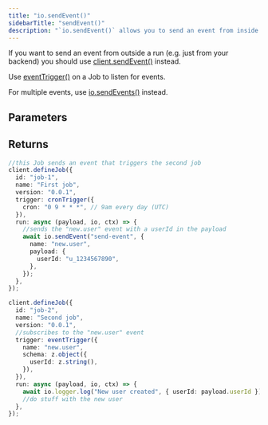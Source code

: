 ```yaml
---
title: "io.sendEvent()"
sidebarTitle: "sendEvent()"
description: "`io.sendEvent()` allows you to send an event from inside a Job run. The sent event will trigger any Jobs that are listening for that event (based on the name)."
---
```


<Snippet file="v2-deprecation-warning.mdx" />

If you want to send an event from outside a run (e.g. just from your backend) you should use [client.sendEvent()](/sdk/triggerclient/instancemethods/sendevent) instead.

Use [eventTrigger()](/sdk/eventtrigger) on a Job to listen for events.

For multiple events, use [io.sendEvents()](/sdk/io/sendevents) instead.

## Parameters

<Snippet file="stable-key-param.mdx" />

<Snippet file="send-event-params.mdx" />

## Returns

<Snippet file="send-event-return.mdx" />

<RequestExample>

```ts Send an event
//this Job sends an event that triggers the second job
client.defineJob({
  id: "job-1",
  name: "First job",
  version: "0.0.1",
  trigger: cronTrigger({
    cron: "0 9 * * *", // 9am every day (UTC)
  }),
  run: async (payload, io, ctx) => {
    //sends the "new.user" event with a userId in the payload
    await io.sendEvent("send-event", {
      name: "new.user",
      payload: {
        userId: "u_1234567890",
      },
    });
  },
});

client.defineJob({
  id: "job-2",
  name: "Second job",
  version: "0.0.1",
  //subscribes to the "new.user" event
  trigger: eventTrigger({
    name: "new.user",
    schema: z.object({
      userId: z.string(),
    }),
  }),
  run: async (payload, io, ctx) => {
    await io.logger.log("New user created", { userId: payload.userId });
    //do stuff with the new user
  },
});
```

</RequestExample>
